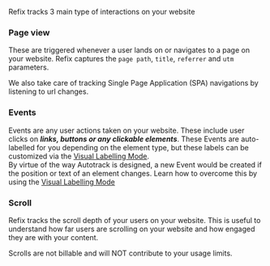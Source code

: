 Refix tracks 3 main type of interactions on your website

### Page view
These are triggered whenever a user lands on or navigates to a page on your website. Refix captures the `page path`, `title`, `referrer` and `utm` parameters.

We also take care of tracking Single Page Application (SPA) navigations by listening to url changes.

### Events
Events are any user actions taken on your website. These include user clicks on ***links, buttons or any clickable elements***. These Events are auto-labelled for you depending on the 
element type, but these labels can be customized via the [Visual Labelling Mode](/visual-labelling-mode/overview).  
<Note>
By virtue of the way Autotrack is designed, a new Event would be created if the position or text of an element changes. Learn how to overcome this by using the [Visual Labelling Mode](/visual-labelling-mode/overview)
</Note>

### Scroll
Refix tracks the scroll depth of your users on your website. This is useful to understand how far users are scrolling on your website and how engaged they are with your content.

<Info>
Scrolls are not billable and will NOT contribute to your usage limits.
</Info>